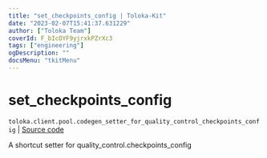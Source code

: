 ```yaml
---
title: "set_checkpoints_config | Toloka-Kit"
date: "2023-02-07T15:41:37.631229"
author: ["Toloka Team"]
coverId: F_bIcOYF9yjrxkPZrXc3
tags: ["engineering"]
ogDescription: ""
docsMenu: "tkitMenu"
---
```


# set_checkpoints_config
`toloka.client.pool.codegen_setter_for_quality_control_checkpoints_config` | [Source code](https://github.com/Toloka/toloka-kit/blob/v1.1.3/src/client/pool/__init__.py#L0)

A shortcut setter for quality_control.checkpoints_config